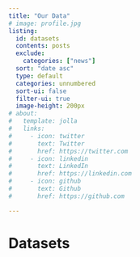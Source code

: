 ```yaml
---
title: "Our Data"
# image: profile.jpg
listing:
  id: datasets
  contents: posts
  exclude:
    categories: ["news"]
  sort: "date asc"
  type: default
  categories: unnumbered 
  sort-ui: false
  filter-ui: true
  image-height: 200px
# about:
#   template: jolla
#   links:
#     - icon: twitter
#       text: Twitter
#       href: https://twitter.com
#     - icon: linkedin
#       text: LinkedIn
#       href: https://linkedin.com
#     - icon: github
#       text: Github
#       href: https://github.com

---
```




# Datasets

::: {#datasets}
:::